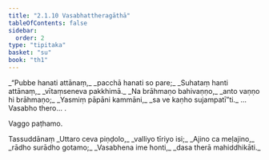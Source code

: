 ```yaml
---
title: "2.1.10 Vasabhattheragāthā"
tableOfContents: false
sidebar:
  order: 2
type: "tipitaka"
basket: "su"
book: "th1"
---
```



<DynamicBreadcrumb />

<Division number="139" book="th1" bookNo="19" page="249">

<Paragraph number="301" type="verses" book="th1">
_“Pubbe hanati attānaṃ,_  
_pacchā hanati so pare;_  
_Suhataṃ hanti attānaṃ,_  
_vītaṃseneva pakkhimā._  

</Paragraph>

</Division>
<Division number="140" book="th1" bookNo="19" page="249">

<Paragraph number="302" type="verses" book="th1">
_Na brāhmaṇo bahivaṇṇo,_  
_anto vaṇṇo hi brāhmaṇo;_  
_Yasmiṃ pāpāni kammāni,_  
_sa ve kaṇho sujampatī”ti._  


</Paragraph>
</Division>

<Paragraph number="303" type="center" book="th1">
…  Vasabho thero… .

  
Vaggo paṭhamo.



</Paragraph>

<Paragraph number="304" type="center" book="th1">
Tassuddānaṃ


</Paragraph>

<Paragraph number="305" type="verses" book="th1">
_Uttaro ceva piṇḍolo,_  
_valliyo tīriyo isi;_  
_Ajino ca meḷajino,_  
_rādho surādho gotamo;_  
_Vasabhena ime honti,_  
_dasa therā mahiddhikāti._
</Paragraph>